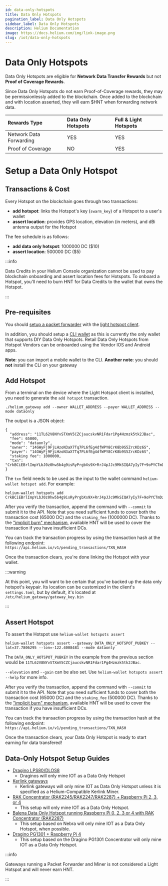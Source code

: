 ```yaml
---
id: data-only-hotspots
title: Data Only Hotspots
pagination_label: Data Only Hotspots
sidebar_label: Data Only Hotspots
description: Helium Documentation
image: https://docs.helium.com/img/link-image.png
slug: /iot/data-only-hotspots
---
```



# Data Only Hotspots

Data Only Hotspots are eligible for **Network Data Transfer Rewards** but not **Proof of Coverage
Rewards**.

Since Data Only Hotspots do not earn Proof-of-Coverage rewards, they may be permissionlessly added
to the blockchain. Once added to the blockchain and with location asserted, they will earn $HNT when
forwarding network data.

| Rewards Type            | Data Only Hotspots | Full & Light Hotspots |
| :---------------------- | :----------------- | :-------------------- |
| Network Data Forwarding | YES                | YES                   |
| Proof of Coverage       | NO                 | YES                   |

# Setup a Data Only Hotspot

## Transactions & Cost

Every Hotspot on the blockchain goes through two transactions:

- **add hotspot**: links the Hotspot's key (`swarm_key`) of a Hotspot to a user's wallet
- **assert location**: provides GPS location, elevation (in meters), and dBi antenna output for the
  Hotspot

The fee schedule is as follows:

- **add data only hotspot**: 1000000 DC ($10)
- **assert location**: 500000 DC ($5)

:::info

Data Credits in your Helium Console organization cannot be used to pay blockchain onboarding and
assert location fees for Hotspots. To onboard a Hotspot, you'll need to burn HNT for Data Credits to
the wallet that owns the Hotspot.

:::

## Pre-requisites

You should [setup a packet forwarder](/iot/setup-a-packet-forwarder) with the
[light hotspot client](/iot/hotspots).

In addition, you should setup a [CLI wallet](/wallets/cli-wallet) as this is currently the only
wallet that supports DIY Data Only Hotspots. Retail Data Only Hotspots from Hotspot Vendors can be
onboarded using the Vendor IOS and Android apps.

**Note**: you can import a mobile wallet to the CLI. **Another note**: you should **not** install
the CLI on your gateway

## Add Hotspot

From a terminal on the device where the Light Hotspot client is installed, you need to generate the
`add hotspot` transaction.

```
./helium_gateway add --owner WALLET_ADDRESS --payer WALLET_ADDRESS --mode dataonly
```

The output is a JSON object:

```
{
  "address": "11TL62V8NYvSTXmV5CZCjaucskvNR1Fdar1Pg4Hzmzk5tk2JBac",
  "fee": 65000,
  "mode": "dataonly",
  "owner": "14GWyFj9FjLHzoN3aX7Tq7PL6fEg4dfWPY8CrK8b9S5ZrcKDz6S",
  "payer": "14GWyFj9FjLHzoN3aX7Tq7PL6fEg4dfWPY8CrK8b9S5ZrcKDz6S",
  "staking fee": 1000000,
  "txn": "CrkBCiEBrlImpYLbJ0z0hw5b4g9isRyPrgbXs9X+RrJ4pJJc9MkSIQA7yIy7F+9oPYCTmDz+v782GMJ4AC+jM+VfjvUgAHflWSJGMEQCIGfugfLkXv23vJcfwPYjLlMyzYhKp+Rg8B2YKwnsDHaUAiASkdxUO4fdS33D7vyid8Tulizo9SLEL1lduyvda9YVRCohAa5SJqWC2ydM9IcOW+IPYrEcj64G17PV/kayeKSSXPTJOMCEPUDo+wM="
}
```

The `txn` field needs to be used as the input to the wallet command `helium-wallet hotspot add`. For
example:

```
helium-wallet hotspots add CrkBCiEBrlImpYLbJ0z0hw5b4g9isRyPrgbXs9X+RrJ4pJJc9MkSIQA7yIy7F+9oPYCTmDz+v782GMJ4AC+jM+VfjvUgAHflWSJGMEQCIGfugfLkXv23vJcfwPYjLlMyzYhKp+Rg8B2YKwnsDHaUAiASkdxUO4fdS33D7vyid8Tulizo9SLEL1lduyvda9YVRCohAa5SJqWC2ydM9IcOW+IPYrEcj64G17PV/kayeKSSXPTJOMCEPUDo+wM=
```

After you verify the transaction, append the command with `--commit` to submit it to the API. Note
that you need sufficient funds to cover both the transaction cost (65000 DC) and the `staking_fee`
(1000000 DC). Thanks to the
["implicit burn" mechanism](/iot/transaction-fees/#transaction-fees-and-implicit-burn), available
HNT will be used to cover the transaction if you have insufficient DCs.

You can track the transaction progress by using the transaction hash at the following endpoint:
`https://api.helium.io/v1/pending_transactions/TXN_HASH`

Once the transaction clears, you're done linking the Hotspot with your wallet.

:::warning

At this point, you will want to be certain that you've backed up the data only hotspot's keypair.
Its location can be customized in the client's `settings.toml`, but by default, it's located at
`/etc/helium_gateway/gateway_key.bin`

:::

## Assert Hotspot

To assert the Hotspot use `helium-wallet hotspots assert`

```
helium-wallet hotspots assert --gateway DATA_ONLY_HOTSPOT_PUBKEY --lat=37.7806295 --lon=-122.4008481 --mode dataonly
```

The `DATA_ONLY_HOTSPOT_PUBKEY` in the example from the previous section would be
`11TL62V8NYvSTXmV5CZCjaucskvNR1Fdar1Pg4Hzmzk5tk2JBac`.

`--elevation` and `--gain` can be also set. Use `helium-wallet hotspots assert --help` for more
info.

After you verify the transaction, append the command with `--commit` to submit it to the API. Note
that you need sufficient funds to cover both the transaction cost (65000 DC) and the `staking_fee`
(500000 DC). Thanks to the
["implicit burn" mechanism](/iot/transaction-fees/#transaction-fees-and-implicit-burn), available
HNT will be used to cover the transaction if you have insufficient DCs.

You can track the transaction progress by using the transaction hash at the following endpoint:
`https://api.helium.io/v1/pending_transactions/TXN_HASH`

Once the transaction clears, your Data Only Hotspot is ready to start earning for data transfered!

## Data-Only Hotspot Setup Guides

- [Dragino LPS80/DLOS8](/iot/data-only/dragino-data-only-hotspot)
  - Draginos will only mine IOT as a Data Only Hotspot
- [Kerlink gateways](/iot/data-only/kerlink-data-only-hotspot)
  - Kerlink gateways will only mine IOT as Data Only Hotspot unless it is specified as a
    Helium-Compatible Kerlink Miner.
- [RAK Concentrator (RAK2245/RAK2247/RAK2287) + Raspberry Pi 2, 3, or 4](/iot/data-only/rak-concentrators)
  - This setup will only mine IOT as a Data Only Hotspot.
- [Balena Data Only Hotspot running Raspberry Pi 0, 2, 3 or 4 with RAK Concentrator (RAK2287)](/iot/data-only/balena-data-only-hotspot)
  - This setup based on Nebra will only mine IOT as a Data Only Hotspot, when possible.
- [Dragino PG1301 + Raspberry Pi 4](/iot/data-only/dragino-pg1301)
  - This setup based on the Dragino PG1301 Concentrator will only mine IOT as a Data Only Hotspot.

:::info

Gateways running a Packet Forwarder and Miner is not considered a Light Hotspot and will never earn
HNT.

:::
